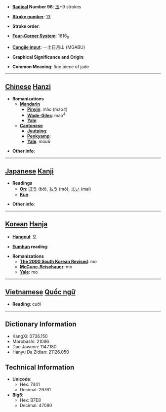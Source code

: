 * '''[[Wiktionary:Chinese radical index| Radical]] Number 96''': [[Wiktionary:Chinese radical index 玉|玉]]+9 strokes

* '''[[Wiktionary:Chinese total strokes index|Stroke number]]''': [[Wiktionary:Chinese total strokes index 13|13]]

* '''Stroke order''': 

* '''[[Wiktionary:Chinese four corner index|Four-Corner System]]''': 1616<sub>0</sub>

* '''[[Wiktionary:Chinese Cangjie index|Cangjie input]]''': 一土日月山 (MGABU)

* '''Graphical Significance and Origin''': 

* '''Common Meaning''': fine piece of jade

----

== [[Chinese]] [[Hanzi]] ==

* '''Romanizations'''
** '''[[Mandarin]]'''
*** '''[[Pinyin]]''': mào (mao4)
*** '''[[Wade-Giles]]''': mao<sup>4</sup>
*** '''[[Yale]]''': 
** '''[[Cantonese]]'''
*** '''[[Jyutping]]''':
*** '''[[Penkyamp]]''': 
*** '''[[Yale]]''': mou6

* '''Other info''': 

----

== [[Japanese]] [[Kanji]] ==

* '''Readings'''
** '''[[On]]''': [[ぼう]] (bō), [[もう]] (mō), [[まい]] (mai)
** '''[[Kun]]''': 

* '''Other info''':  

----

== [[Korean]] [[Hanja]] ==

* '''[[Hangeul]]''': 모

* '''[[Eumhun]] reading''': 

* '''Romanizations'''
** '''[[The 2000 South Korean Revised Romanization|The 2000 South Korean Revised]]''': mo
** '''[[McCune-Reischauer]]''': mo
** '''[[Yale]]''': mo


----

== [[Vietnamese]] [[Quốc ngữ]] ==

* '''Reading''': cười

----

== Dictionary Information ==

* KangXi: 0736.150
* Morobashi: 21096
* Dae Jaweon: 1147.180
* Hanyu Da Zidian: 21126.050

== Technical Information ==

* '''Unicode''':
** Hex: 7441
** Decimal: 29761
* '''Big5''':
** Hex: B7E8
** Decimal: 47080